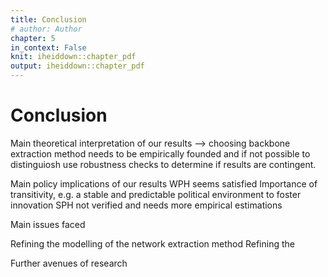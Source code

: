 ```yaml
---
title: Conclusion
# author: Author
chapter: 5
in_context: False
knit: iheiddown::chapter_pdf
output: iheiddown::chapter_pdf
---
```


\setcounter{chapter}{4}
# Conclusion {#conclusion}

Main theoretical interpretation of our results --> choosing backbone extraction method
needs to be empirically founded and if not possible to distinguiosh use robustness checks
to determine if results are contingent.

Main policy implications of our results
  WPH seems satisfied
  Importance of transitivity, e.g. a stable and predictable political environment
  to foster innovation
  SPH not verified and needs more empirical estimations

Main issues faced

Refining the modelling of the network extraction method
Refining the

Further avenues of research
